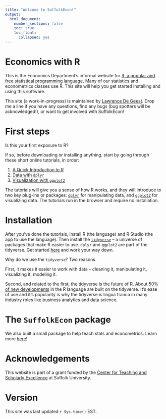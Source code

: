```yaml
---
title: "Welcome to SuffolkEcon!"
output:
  html_document:
    number_sections: false
    toc: true
    toc_float: 
      collapsed: yes
---
```


# Economics with R

This is the Economics Department's informal website for [R, a popular and free statistical programming language](https://en.wikipedia.org/wiki/R_(programming_language)). Many of our statistics and econometrics classes use R. This site will help you get started installing and using this software. 

This site (a work-in-progress) is maintained by [Lawrence De Geest](https://lrdegeest.github.io/). Drop me a line if you have any questions, find any bugs (bug spotters will be acknowledged!), or want to get involved with SuffolkEcon!

# First steps

Is this your first exposure to R? 

If so, before downloading or installing anything, start by going through these short online tutorials, in order:

1. [A Quick Introduction to R](https://lrdegeest.shinyapps.io/intro-r/)
2. [Data with `dplyr`](https://lrdegeest.shinyapps.io/dplyr/)
3. [Visualization with `ggplot2`](https://lrdegeest.shinyapps.io/ggplot2/)

The tutorials will give you a sense of how R works, and they will introduce to two key plug-ins or packages: [`dplyr`](https://dplyr.tidyverse.org/) for manipulating data, and [`ggplot2`](https://ggplot2.tidyverse.org/) for visualizing data. The tutorials run in the browser and require no installation. 

# Installation

After you've done the tutorials, install R (the language) and R Studio (the app to use the language). Then install the [`tidyverse`](https://www.tidyverse.org/) -- a universe of packages that make R easier to use. `dplyr` and `ggplot2` are part of the tidyverse. Get started [here](https://suffolkecon.github.io/install_r.html) and work your way down.

Why do we use the `tidyverse`? Two reasons.

First, it makes it easier to work with data -- cleaning it, manipulating it, visualizing it, modeling it. 

Second, and related to the first, the tidyverse is the future of R. About [50% of new developments](https://lrdegeest.github.io/blog/totalverse) in the R language are built on the tidyverse. It's ease of use and it's popularity is why the tidyverse is lingua franca in many industry roles like business analytics and data science. 

# The `SuffolkEcon` package

We also built a small package to help teach stats and econometrics. Learn more [here!](https://suffolkecon.github.io/suffolkecon_package.html) 

# Acknowledgements

This website is part of a grant funded by the [Center for Teaching and Scholarly Excellence](https://www.suffolk.edu/academics/research-at-suffolk/center-for-teaching-scholarly-excellence) at Suffolk University.

# Version

This site was last updated `r Sys.time()` EST.